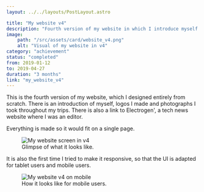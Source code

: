 ```yaml
---
layout: ../../layouts/PostLayout.astro

title: "My website v4"
description: "Fourth version of my website in which I introduce myself and some things I worked on."
image:
    path: "/src/assets/card/website_v4.png"
    alt: "Visual of my website in v4"
category: "achievement"
status: "completed"
from: 2019-01-12
to: 2019-04-27
duration: "3 months"
link: "my_website_v4"
---
```



This is the fourth version of my website, which I designed entirely from scratch. There is an introduction of myself, logos I made and photographs I took throughout my trips. There is also a link to Electrogen', a tech news website where I was an editor.

Everything is made so it would fit on a single page.


<figure>
    <Image src={Screen_TristanB_en} alt="My website screen in v4" />
    <figcaption>Glimpse of what it looks like.</figcaption>
</figure>

It is also the first time I tried to make it responsive, so that the UI is adapted for tablet users and mobile users.


<figure>
    <Image src={Screen_responsive} alt="My website v4 on mobile" />
    <figcaption>How it looks like for mobile users.</figcaption>
</figure>
